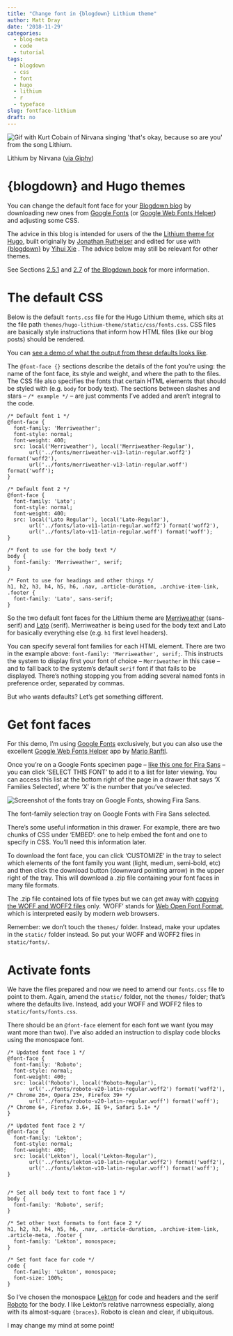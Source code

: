 ```yaml
---
title: "Change font in {blogdown} Lithium theme"
author: Matt Dray
date: '2018-11-29'
categories:
  - blog-meta
  - code
  - tutorial
tags:
  - blogdown
  - css
  - font
  - hugo
  - lithium
  - r
  - typeface
slug: fontface-lithium
draft: no
---
```


<div class="figure">
<img src="https://media.giphy.com/media/3Qf8fuRU2JJ1m/giphy.gif" alt="Gif with Kurt Cobain of Nirvana singing 'that's okay, because so are you' from the song Lithium."/>
<p class="caption">Lithium by Nirvana ([via Giphy](https://giphy.com/gifs/nirvana-lithium-3Qf8fuRU2JJ1m?utm_source=media-link&utm_medium=landing&utm_campaign=Media%20Links&utm_term=){target='_blank'})</p>
</div>

# {blogdown} and Hugo themes

You can change the default font face for your [Blogdown blog](https://bookdown.org/yihui/blogdown/){target='_blank'} by downloading new ones from [Google Fonts](https://fonts.google.com/){target='_blank'} (or [Google Web Fonts Helper](https://google-webfonts-helper.herokuapp.com/fonts){target='_blank'}) and adjusting some CSS.

The advice in this blog is intended for users of the the [Lithium theme for Hugo](https://themes.gohugo.io/hugo-lithium-theme/){target='_blank'}, built originally by [Jonathan Rutheiser](https://github.com/jrutheiser){target='_blank'} and edited for use with [{blogdown}](https://bookdown.org/yihui/blogdown/){target='_blank'} by [Yihui Xie](https://github.com/yihui/hugo-lithium){target='_blank'} . The advice below may still be relevant for other themes.

See Sections [2.5.1](https://bookdown.org/yihui/blogdown/templates.html#how-to){target='_blank'} and [2.7](https://bookdown.org/yihui/blogdown/static-files.html){target='_blank'} of [the Blogdown book](https://bookdown.org/yihui/blogdown/){target='_blank'} for more information.

# The default CSS

Below is the default `fonts.css` file for the Hugo Lithium theme, which sits at the file path `themes/hugo-lithium-theme/static/css/fonts.css`. CSS files are basically style instructions that inform how HTML files (like our blog posts) should be rendered.

You can [see a demo of what the output from these defaults looks like ](https://themes.gohugo.io/theme/hugo-lithium-theme/){target='_blank'}.

The `@font-face {}` sections describe the details of the font you're using: the name of the font face, its style and weight, and where the path to the files. The CSS file also specifies the fonts that certain HTML elements that should be styled with (e.g. `body` for body text). The sections between slashes and stars -- `/* example */` --  are just comments I've added and aren't integral to the code.

```{}
/* Default font 1 */
@font-face {
  font-family: 'Merriweather';
  font-style: normal;
  font-weight: 400;
  src: local('Merriweather'), local('Merriweather-Regular'),
       url('../fonts/merriweather-v13-latin-regular.woff2') format('woff2'),
       url('../fonts/merriweather-v13-latin-regular.woff') format('woff');
}

/* Default font 2 */
@font-face {
  font-family: 'Lato';
  font-style: normal;
  font-weight: 400;
  src: local('Lato Regular'), local('Lato-Regular'),
       url('../fonts/lato-v11-latin-regular.woff2') format('woff2'),
       url('../fonts/lato-v11-latin-regular.woff') format('woff');
}

/* Font to use for the body text */
body {
  font-family: 'Merriweather', serif;
}

/* Font to use for headings and other things */
h1, h2, h3, h4, h5, h6, .nav, .article-duration, .archive-item-link, .footer {
  font-family: 'Lato', sans-serif;
}
```

So the two default font faces for the Lithium theme are [Merriweather](https://fonts.google.com/specimen/Merriweather){target='_blank'} (sans-serif) and [Lato](https://fonts.google.com/specimen/Lato){target='_blank'} (serif). Merriweather is being used for the body text and Lato for basically everything else (e.g. `h1` first level headers).

You can specify several font families for each HTML element. There are two in the example above: `font-family: 'Merriweather', serif;`. This instructs the system to display first your font of choice -- `Merriweather` in this case -- and to fall back to the system's default `serif` font if that fails to be displayed. There's nothing stopping you from adding several named fonts in preference order, separated by commas.

But who wants defaults? Let's get something different.

# Get font faces

For this demo, I'm using [Google Fonts](https://fonts.google.com/){target='_blank'} exclusively, but you can also use the excellent [Google Web Fonts Helper](https://google-webfonts-helper.herokuapp.com/fonts){target='_blank'} app by [Mario Ranftl](https://mranftl.com/){target='_blank'}.

Once you're on a Google Fonts specimen page -- [like this one for Fira Sans](https://fonts.google.com/specimen/Fira+Sans){target='_blank'} -- you can click 'SELECT THIS FONT' to add it to a list for later viewing. You can access this list at the bottom right of the page in a drawer that says 'X Families Selected', where 'X' is the number that you've selected.

<div class="figure">
<img src="/post/2018-11-29-typeface-change-for-hugo-lithium_files/font-family-select-tray.png" alt="Screenshot of the fonts tray on Google Fonts, showing Fira Sans."/>
<p class="caption">The font-family selection tray on Google Fonts with Fira Sans selected.</p>
</div>

There's some useful information in this drawer. For example, there are two chunks of CSS under 'EMBED': one to help embed the font and one to specify in CSS. You'll need this information later.

To download the font face, you can click 'CUSTOMIZE' in the tray to select which elements of the font family you want (light, medium, semi-bold, etc) and then click the download button (downward pointing arrow) in the upper right of the tray. This will download a .zip file containing your font faces in many file formats.

The .zip file contained lots of file types but we can get away with [copying the WOFF and WOFF2 files](https://css-tricks.com/snippets/css/using-font-face/){target='_blank'} only. 'WOFF' stands for [Web Open Font Format](https://developer.mozilla.org/en-US/docs/Web/Guide/WOFF){target='_blank'}, which is interpreted easily by modern web browsers.

Remember: we don't touch the `themes/` folder. Instead, make your updates in the `static/` folder instead. So put your WOFF and WOFF2 files in `static/fonts/`.

# Activate fonts

We have the files prepared and now we need to amend our `fonts.css` file to point to them. Again, amend the `static/` folder, not the `themes/` folder; that's where the defaults live. Instead, add your WOFF and WOFF2 files to `static/fonts/fonts.css`.

There should be an `@font-face` element for each font we want (you may want more than two). I've also added an instruction to display code blocks using the monospace font.

```
/* Updated font face 1 */
@font-face {
  font-family: 'Roboto';
  font-style: normal;
  font-weight: 400;
  src: local('Roboto'), local('Roboto-Regular'),
       url('../fonts/roboto-v20-latin-regular.woff2') format('woff2'), /* Chrome 26+, Opera 23+, Firefox 39+ */
       url('../fonts/roboto-v20-latin-regular.woff') format('woff'); /* Chrome 6+, Firefox 3.6+, IE 9+, Safari 5.1+ */
}

/* Updated font face 2 */
@font-face {
  font-family: 'Lekton';
  font-style: normal;
  font-weight: 400;
  src: local('Lekton'), local('Lekton-Regular'),
       url('../fonts/lekton-v10-latin-regular.woff2') format('woff2'),
       url('../fonts/lekton-v10-latin-regular.woff') format('woff');
}


/* Set all body text to font face 1 */
body {
  font-family: 'Roboto', serif;
}

/* Set other text formats to font face 2 */
h1, h2, h3, h4, h5, h6, .nav, .article-duration, .archive-item-link, .article-meta, .footer {
  font-family: 'Lekton', monospace;
}

/* Set font face for code */
code {
  font-family: 'Lekton', monospace;
  font-size: 100%;
}

```

So I've chosen the monospace [Lekton](https://fonts.google.com/specimen/Lekton){target='_blank'} for code and headers and the serif [Roboto](https://fonts.google.com/specimen/Roboto){target='_blank'} for the body. I like Lekton's relative narrowness especially, along with its almost-square `{braces}`. Roboto is clean and clear, if ubiquitous.

I may change my mind at some point!